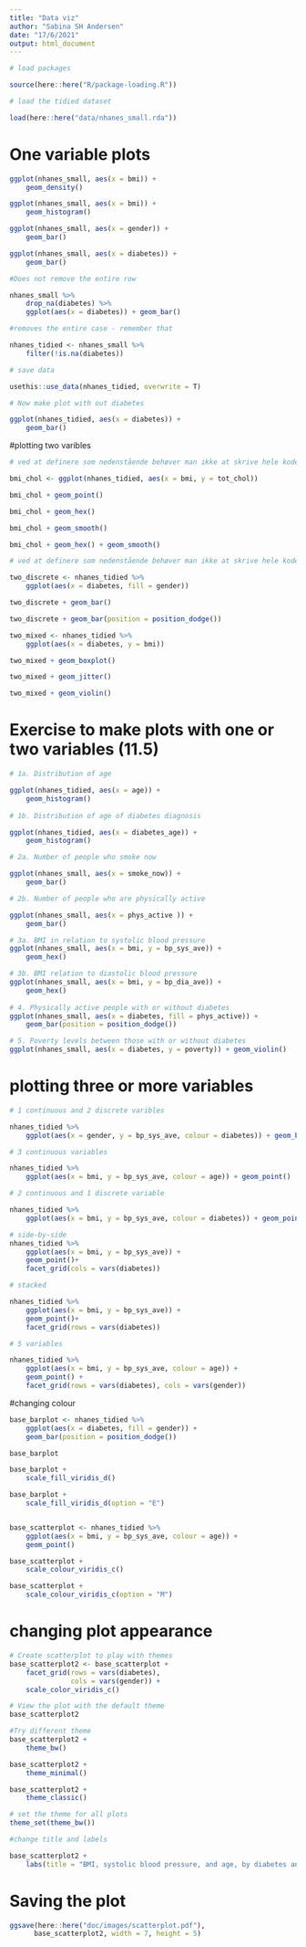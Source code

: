 ```yaml
---
title: "Data viz"
author: "Sabina SH Andersen"
date: "17/6/2021"
output: html_document
---
```


```r
# load packages

source(here::here("R/package-loading.R"))

# load the tidied dataset 

load(here::here("data/nhanes_small.rda"))
```

# One variable plots

```r
ggplot(nhanes_small, aes(x = bmi)) +
    geom_density()

ggplot(nhanes_small, aes(x = bmi)) + 
    geom_histogram()

```

```r

ggplot(nhanes_small, aes(x = gender)) +
    geom_bar()

ggplot(nhanes_small, aes(x = diabetes)) +
    geom_bar()

#Does not remove the entire row

nhanes_small %>% 
    drop_na(diabetes) %>% 
    ggplot(aes(x = diabetes)) + geom_bar()

```

```r

#removes the entire case - remember that

nhanes_tidied <- nhanes_small %>% 
    filter(!is.na(diabetes))

# save data

usethis::use_data(nhanes_tidied, overwrite = T)

# Now make plot with out diabetes 

ggplot(nhanes_tidied, aes(x = diabetes)) +
    geom_bar()
```

#plotting two varibles

```r

# ved at definere som nedenstående behøver man ikke at skrive hele koden hver gang.  

bmi_chol <- ggplot(nhanes_tidied, aes(x = bmi, y = tot_chol))

bmi_chol + geom_point()

bmi_chol + geom_hex()

bmi_chol + geom_smooth()

bmi_chol + geom_hex() + geom_smooth()

```

```r

# ved at definere som nedenstående behøver man ikke at skrive hele koden hver gang.

two_discrete <- nhanes_tidied %>% 
    ggplot(aes(x = diabetes, fill = gender))

two_discrete + geom_bar()

two_discrete + geom_bar(position = position_dodge())

```

```r

two_mixed <- nhanes_tidied %>% 
    ggplot(aes(x = diabetes, y = bmi))

two_mixed + geom_boxplot()

two_mixed + geom_jitter()

two_mixed + geom_violin()

```

# Exercise to make plots with one or two variables (11.5)

```r

# 1a. Distribution of age

ggplot(nhanes_tidied, aes(x = age)) +
    geom_histogram()
    
# 1b. Distribution of age of diabetes diagnosis

ggplot(nhanes_tidied, aes(x = diabetes_age)) +
    geom_histogram()

# 2a. Number of people who smoke now

ggplot(nhanes_small, aes(x = smoke_now)) +
    geom_bar()

# 2b. Number of people who are physically active

ggplot(nhanes_small, aes(x = phys_active )) +
    geom_bar()

# 3a. BMI in relation to systolic blood pressure
ggplot(nhanes_small, aes(x = bmi, y = bp_sys_ave)) +
    geom_hex()

# 3b. BMI relation to diastolic blood pressure
ggplot(nhanes_small, aes(x = bmi, y = bp_dia_ave)) +
    geom_hex()
    
# 4. Physically active people with or without diabetes
ggplot(nhanes_small, aes(x = diabetes, fill = phys_active)) +
    geom_bar(position = position_dodge())

# 5. Poverty levels between those with or without diabetes
ggplot(nhanes_small, aes(x = diabetes, y = poverty)) + geom_violin()
```


# plotting three or more variables

```r

# 1 continuous and 2 discrete varibles

nhanes_tidied %>% 
    ggplot(aes(x = gender, y = bp_sys_ave, colour = diabetes)) + geom_boxplot()

# 3 continuous variables

nhanes_tidied %>% 
    ggplot(aes(x = bmi, y = bp_sys_ave, colour = age)) + geom_point()

# 2 continuous and 1 discrete variable

nhanes_tidied %>% 
    ggplot(aes(x = bmi, y = bp_sys_ave, colour = diabetes)) + geom_point()

```

```r

# side-by-side
nhanes_tidied %>% 
    ggplot(aes(x = bmi, y = bp_sys_ave)) +
    geom_point()+
    facet_grid(cols = vars(diabetes))

# stacked

nhanes_tidied %>% 
    ggplot(aes(x = bmi, y = bp_sys_ave)) +
    geom_point()+
    facet_grid(rows = vars(diabetes))

# 5 variables

nhanes_tidied %>% 
    ggplot(aes(x = bmi, y = bp_sys_ave, colour = age)) +
    geom_point() +
    facet_grid(rows = vars(diabetes), cols = vars(gender))

```

#changing colour

```r

base_barplot <- nhanes_tidied %>% 
    ggplot(aes(x = diabetes, fill = gender)) +
    geom_bar(position = position_dodge())

base_barplot

base_barplot + 
    scale_fill_viridis_d()

base_barplot + 
    scale_fill_viridis_d(option = "E")


base_scatterplot <- nhanes_tidied %>% 
    ggplot(aes(x = bmi, y = bp_sys_ave, colour = age)) +
    geom_point()

base_scatterplot + 
    scale_colour_viridis_c() 

base_scatterplot + 
    scale_colour_viridis_c(option = "M")

```

# changing plot appearance
```r

# Create scatterplot to play with themes
base_scatterplot2 <- base_scatterplot +
    facet_grid(rows = vars(diabetes),
               cols = vars(gender)) +
    scale_color_viridis_c()

# View the plot with the default theme
base_scatterplot2

#Try different theme
base_scatterplot2 + 
    theme_bw()

base_scatterplot2 + 
    theme_minimal()

base_scatterplot2 + 
    theme_classic()

# set the theme for all plots
theme_set(theme_bw())

#change title and labels

base_scatterplot2 + 
    labs(title = "BMI, systolic blood pressure, and age, by diabetes and gender", y = "Systolic blood pressure (mmHg)", x = "BMI (kg/m2")

```

# Saving the plot

```r
ggsave(here::here("doc/images/scatterplot.pdf"),
      base_scatterplot2, width = 7, height = 5)
```

